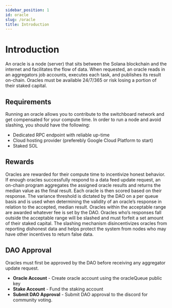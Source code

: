 ```yaml
---
sidebar_position: 1
id: oracle
slug: /oracle
title: Introduction
---
```


# Introduction

An oracle is a node (server) that sits between the Solana blockchain and the internet and facilitates the flow of data. When requested, an oracle reads in an aggregators job accounts, executes each task, and publishes its result on-chain. Oracles must be available 24/7/365 or risk losing a portion of their staked capital.

## Requirements

Running an oracle allows you to contribute to the switchboard network and get compensated for your compute time. In order to run a node and avoid slashing, you should have the following:

- Dedicated RPC endpoint with reliable up-time
- Cloud hosting provider (preferebly Google Cloud Platform to start)
- Staked SOL

## Rewards

Oracles are rewarded for their compute time to incentivize honest behavior. If enough oracles successfully respond to a data feed update request, an on-chain program aggregates the assigned oracle results and returns the median value as the final result. Each oracle is then scored based on their response. The variance threshold is dictated by the DAO on a per queue basis and is used when determining the validity of an oracle’s response in relation to the accepted, median result. Oracles within the acceptable range are awarded whatever fee is set by the DAO. Oracles who’s responses fall outside the acceptable range will be slashed and must forfeit a set amount of their staked capital. The slashing mechanism disincentivizes oracles from reporting dishonest data and helps protect the system from nodes who may have other incentives to return false data.

## DAO Approval

Oracles must first be approved by the DAO before receiving any aggregator update request.

- **Oracle Account** - Create oracle account using the oracleQueue public key
- **Stake Account** - Fund the staking account
- **Submit DAO Approval** - Submit DAO approval to the discord for community voting.


<!-- TO DO: Update this with activities like create oracle account, stake , etc-->

<MarkdownImage img="/img/adding_new_oracles.png" />
